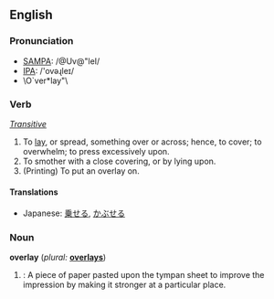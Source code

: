 ==English==

===Pronunciation===
*[[w:SAMPA|SAMPA]]: /@Uv@"leI/
*[[w:IPA|IPA]]: /'ovəɻleɪ/
* \O`ver*lay"\

===Verb===
{{en-infl-irreg|overlay|overlays|overlaying|overlain|overlaid}}  ''[[Transitive]]''

# To [[lay]], or spread, something over or across; hence, to cover; to overwhelm; to press excessively upon.
# To smother with a close covering, or by lying upon.
# (Printing) To put an overlay on.

==== Translations ====
*Japanese: [[乗せる]], [[かぶせる]]

===Noun===
'''overlay'''  (''plural:'' '''[[overlays]]''')
# {{cattag|printing}}: A piece of paper pasted upon the tympan sheet to improve the impression by making it stronger at a particular place.